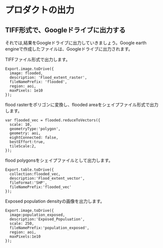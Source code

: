 # プロダクトの出力

## TIFF形式で、Googleドライブに出力する  

それでは,結果をGoogleドライブに出力していきましょう。Google earth engineで作成したファイルは、Googleドライブに出力されます。


TIFFファイル形式で出力します。
```
Export.image.toDrive({
  image: flooded, 
  description: 'Flood_extent_raster',
  fileNamePrefix: 'flooded',
  region: aoi, 
  maxPixels: 1e10
});
```

flood rasterをポリゴンに変換し、flooded areaをシェイプファイル形式で出力します。
```
var flooded_vec = flooded.reduceToVectors({
  scale: 10,
  geometryType:'polygon',
  geometry: aoi,
  eightConnected: false,
  bestEffort:true,
  tileScale:2,
});
```
flood polygonsをシェイプファイルとして出力します。
```
Export.table.toDrive({
  collection:flooded_vec,
  description:'Flood_extent_vector',
  fileFormat:'SHP',
  fileNamePrefix:'flooded_vec'
});
```

Exposed population densityの画像を出力します。
```
Export.image.toDrive({
  image:population_exposed,
  description:'Exposed_Populuation',
  scale: 250,
  fileNamePrefix:'population_exposed',
  region: aoi,
  maxPixels:1e10
});
```
